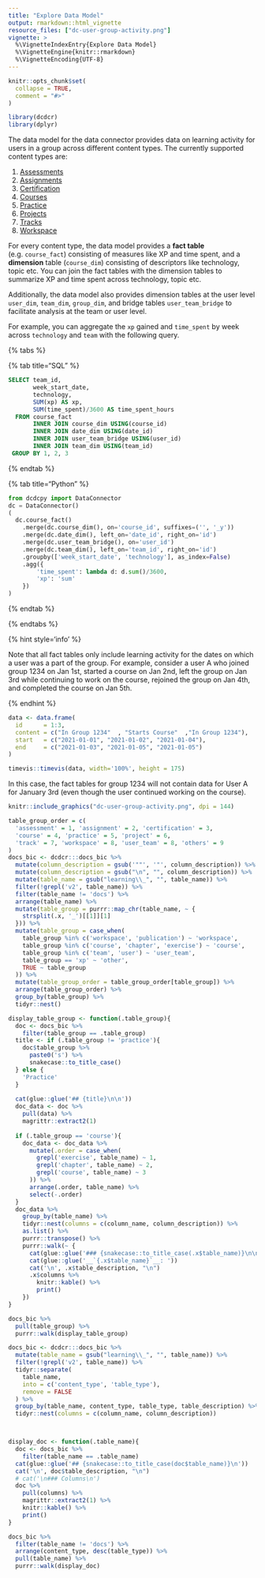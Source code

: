 ```yaml
---
title: "Explore Data Model"
output: rmarkdown::html_vignette
resource_files: ["dc-user-group-activity.png"]
vignette: >
  %\VignetteIndexEntry{Explore Data Model}
  %\VignetteEngine{knitr::rmarkdown}
  %\VignetteEncoding{UTF-8}
---
```


```r
knitr::opts_chunk$set(
  collapse = TRUE,
  comment = "#>"
)
```

```r
library(dcdcr)
library(dplyr)
```

The data model for the data connector provides data on learning activity for users in a group across different content types. The currently supported content types are:

1. [Assessments](https://app.datacamp.com/learn/practice) 
2. [Assignments](https://app.datacamp.com/group/assignments)
3. [Certification](https://app.datacamp.com/certification)
2. [Courses](https://app.datacamp.com/learn/courses)
3. [Practice](https://app.datacamp.com/learn/practice)
4. [Projects](https://app.datacamp.com/learn/project)
5. [Tracks](https://app.datacamp.com/learn/skill-tracks)
6. [Workspace](https://app.datacamp.com/workspace)

For every content type, the data model provides a __fact table__ (e.g. `course_fact`) consisting of measures like XP and time spent, and a __dimension__ table (`course_dim`) consisting of descriptors like technology, topic etc. You 
can join the fact tables with the dimension tables to summarize XP and time 
spent across technology, topic etc. 

Additionally, the data model also provides dimension tables at the user level `user_dim`, `team_dim`, `group_dim`, and bridge tables `user_team_bridge` to facilitate analysis at the team or user level.

For example, you can aggregate the `xp` gained and `time_spent` by week across `technology` and `team` with the following query.

{% tabs %}

{% tab title="SQL" %}

```sql
SELECT team_id,
       week_start_date,
       technology,
       SUM(xp) AS xp,
       SUM(time_spent)/3600 AS time_spent_hours
  FROM course_fact
       INNER JOIN course_dim USING(course_id)
       INNER JOIN date_dim USING(date_id)
       INNER JOIN user_team_bridge USING(user_id)
       INNER JOIN team_dim USING(team_id)
 GROUP BY 1, 2, 3
```

{% endtab %}

{% tab title="Python" %}

```python
from dcdcpy import DataConnector
dc = DataConnector()
(
  dc.course_fact()
    .merge(dc.course_dim(), on='course_id', suffixes=('', '_y'))
    .merge(dc.date_dim(), left_on='date_id', right_on='id')
    .merge(dc.user_team_bridge(), on='user_id')
    .merge(dc.team_dim(), left_on='team_id', right_on='id')
    .groupby(['week_start_date', 'technology'], as_index=False)
    .agg({
        'time_spent': lambda d: d.sum()/3600,
        'xp': 'sum'
    })
)
```

{% endtab %}

{% endtabs %}


{% hint style='info' %}

Note that all fact tables only include learning activity for the dates on which a user was a part of the group. For example, consider a user A who 
joined group 1234 on Jan 1st, started a course on Jan 2nd, left the group on Jan 3rd while continuing to work on the course, rejoined the group on Jan 4th, and completed the course on Jan 5th.

{% endhint %}



```r
data <- data.frame(
  id      = 1:3,
  content = c("In Group 1234"  , "Starts Course"  ,"In Group 1234"),
  start   = c("2021-01-01", "2021-01-02", "2021-01-04"),
  end     = c("2021-01-03", "2021-01-05", "2021-01-05")
)

timevis::timevis(data, width='100%', height = 175)
```

In this case, the fact tables for group 1234 will not contain data for User A
for January 3rd (even though the user continued working on the course).

```r
knitr::include_graphics("dc-user-group-activity.png", dpi = 144)
```

```r
table_group_order = c(
  'assessment' = 1, 'assignment' = 2, 'certification' = 3,
  'course' = 4, 'practice' = 5, 'project' = 6, 
  'track' = 7, 'workspace' = 8, 'user_team' = 8, 'others' = 9
)
docs_bic <- dcdcr:::docs_bic %>% 
  mutate(column_description = gsub('""', '"', column_description)) %>% 
  mutate(column_description = gsub("\n", "", column_description)) %>% 
  mutate(table_name = gsub("learning\\_", "", table_name)) %>% 
  filter(!grepl('v2', table_name)) %>% 
  filter(table_name != 'docs') %>% 
  arrange(table_name) %>% 
  mutate(table_group = purrr::map_chr(table_name, ~ {
    strsplit(.x, '_')[[1]][1]
  })) %>% 
  mutate(table_group = case_when(
    table_group %in% c('workspace', 'publication') ~ 'workspace',
    table_group %in% c('course', 'chapter', 'exercise') ~ 'course', 
    table_group %in% c('team', 'user') ~ 'user_team',
    table_group == 'xp' ~ 'other',
    TRUE ~ table_group
  )) %>% 
  mutate(table_group_order = table_group_order[table_group]) %>%  
  arrange(table_group_order) %>% 
  group_by(table_group) %>%
  tidyr::nest()
```

```r
display_table_group <- function(.table_group){
  doc <- docs_bic %>% 
    filter(table_group == .table_group)
  title <- if (.table_group != 'practice'){
    doc$table_group %>% 
      paste0('s') %>% 
      snakecase::to_title_case()
  } else {
    'Practice'
  }
   
  cat(glue::glue('## {title}\n\n'))
  doc_data <- doc %>% 
    pull(data) %>% 
    magrittr::extract2(1) 
  
  if (.table_group == 'course'){
    doc_data <- doc_data %>% 
      mutate(.order = case_when(
        grepl('exercise', table_name) ~ 1,
        grepl('chapter', table_name) ~ 2,
        grepl('course', table_name) ~ 3
      )) %>% 
      arrange(.order, table_name) %>% 
      select(-.order)
  }
  doc_data %>% 
    group_by(table_name) %>% 
    tidyr::nest(columns = c(column_name, column_description)) %>% 
    as.list() %>% 
    purrr::transpose() %>% 
    purrr::walk(~ {
      cat(glue::glue('### {snakecase::to_title_case(.x$table_name)}\n\n'))
      cat(glue::glue('__`{.x$table_name}`__: '))
      cat('\n', .x$table_description, "\n")
      .x$columns %>% 
        knitr::kable() %>% 
        print()
    })
}

docs_bic %>% 
  pull(table_group) %>% 
  purrr::walk(display_table_group)
```


```r
docs_bic <- dcdcr:::docs_bic %>% 
  mutate(table_name = gsub("learning\\_", "", table_name)) %>% 
  filter(!grepl('v2', table_name)) %>% 
  tidyr::separate(
    table_name, 
    into = c('content_type', 'table_type'), 
    remove = FALSE
  ) %>% 
  group_by(table_name, content_type, table_type, table_description) %>% 
  tidyr::nest(columns = c(column_name, column_description))



display_doc <- function(.table_name){
  doc <- docs_bic %>% 
    filter(table_name == .table_name)
  cat(glue::glue('## {snakecase::to_title_case(doc$table_name)}\n'))
  cat('\n', doc$table_description, "\n")
  # cat('\n### Columns\n')
  doc %>% 
    pull(columns) %>% 
    magrittr::extract2(1) %>% 
    knitr::kable() %>% 
    print()
}
```


```r
docs_bic %>% 
  filter(table_name != 'docs') %>% 
  arrange(content_type, desc(table_type)) %>% 
  pull(table_name) %>% 
  purrr::walk(display_doc)
```

